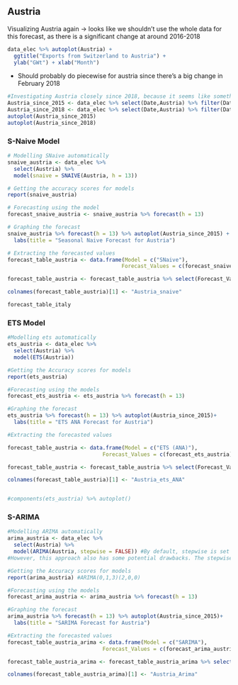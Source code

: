
## Austria

Visualizing Austria again -> looks like we shouldn't use the whole data for this forecast, as there is a significant change at around 2016-2018

```r
data_elec %>% autoplot(Austria) + 
  ggtitle("Exports from Switzerland to Austria") +
  ylab("GWt") + xlab("Month")
```

- Should probably do piecewise for austria since there's a big change in February 2018

```r
#Investigating Austria closely since 2018, because it seems like something changed -> perhaps should use Piecewise!!!
Austria_since_2015 <- data_elec %>% select(Date,Austria) %>% filter(Date >= as.Date("2015-01-01"))
Austria_since_2018 <- data_elec %>% select(Date,Austria) %>% filter(Date >= as.Date("2018-02-01"))
autoplot(Austria_since_2015)
autoplot(Austria_since_2018)
```

### S-Naive Model

```r
# Modelling SNaive automatically
snaive_austria <- data_elec %>%
  select(Austria) %>%
  model(snaive = SNAIVE(Austria, h = 13))

# Getting the accuracy scores for models
report(snaive_austria)

# Forecasting using the model
forecast_snaive_austria <- snaive_austria %>% forecast(h = 13)

# Graphing the forecast
snaive_austria %>% forecast(h = 13) %>% autoplot(Austria_since_2015) +
  labs(title = "Seasonal Naive Forecast for Austria")

# Extracting the forecasted values
forecast_table_austria <- data.frame(Model = c("SNaive"),
                                    Forecast_Values = c(forecast_snaive_austria))

forecast_table_austria <- forecast_table_austria %>% select(Forecast_Values..mean)

colnames(forecast_table_austria)[1] <- "Austria_snaive"

forecast_table_italy
```

### ETS Model 

```r

#Modelling ets automatically
ets_austria <- data_elec %>%
  select(Austria) %>%
  model(ETS(Austria))

#Getting the Accuracy scores for models
report(ets_austria)

#Forecasting using the models
forecast_ets_austria <- ets_austria %>% forecast(h = 13)

#Graphing the forecast
ets_austria %>% forecast(h = 13) %>% autoplot(Austria_since_2015)+
  labs(title = "ETS ANA Forecast for Austria")

#Extracting the forecasted values

forecast_table_austria <- data.frame(Model = c("ETS (ANA)"),
                              Forecast_Values = c(forecast_ets_austria))

forecast_table_austria <- forecast_table_austria %>% select(Forecast_Values..mean)

colnames(forecast_table_austria)[1] <- "Austria_ets_ANA"


#components(ets_austria) %>% autoplot()
```

### S-ARIMA

```r

#Modelling ARIMA automatically
arima_austria <- data_elec %>%
  select(Austria) %>%
  model(ARIMA(Austria, stepwise = FALSE)) #By default, stepwise is set to TRUE, which means the function performs a stepwise search to identify the best model by iteratively considering different model orders and selecting the model with the lowest AIC value.
#However, this approach also has some potential drawbacks. The stepwise algorithm might not search through all possible models, and therefore might not find the best-fitting model. Additionally, using stepwise selection might lead to overfitting, especially if the algorithm is used iteratively to search for the "best" model among many different time series.

#Getting the Accuracy scores for models
report(arima_austria) #ARIMA(0,1,3)(2,0,0)

#Forecasting using the models
forecast_arima_austria <- arima_austria %>% forecast(h = 13)

#Graphing the forecast
arima_austria %>% forecast(h = 13) %>% autoplot(Austria_since_2015)+
  labs(title = "SARIMA Forecast for Austria")

#Extracting the forecasted values
forecast_table_austria_arima <- data.frame(Model = c("SARIMA"),
                              Forecast_Values = c(forecast_arima_austria))

forecast_table_austria_arima <- forecast_table_austria_arima %>% select(Forecast_Values..mean)

colnames(forecast_table_austria_arima)[1] <- "Austria_Arima"

```


